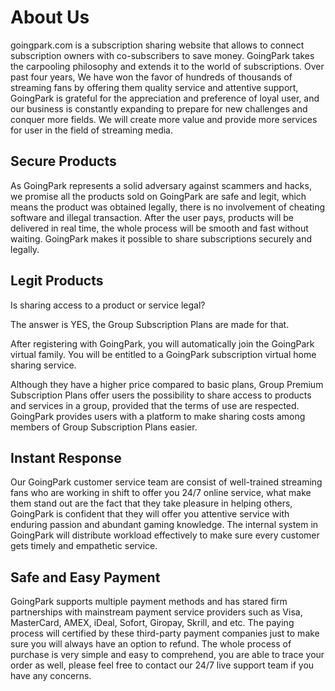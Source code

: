 About Us
========

goingpark.com is a subscription sharing website that allows to connect subscription owners with co-subscribers to save money. GoingPark takes the carpooling philosophy and extends it to the world of subscriptions. Over past four years, We have won the favor of hundreds of thousands of streaming fans by offering them quality service and attentive support, GoingPark is grateful for the appreciation and preference of loyal user, and our business is constantly expanding to prepare for new challenges and conquer more fields. We will create more value and provide more services for user in the field of streaming media.

Secure Products
---------------

As GoingPark represents a solid adversary against scammers and hacks, we promise all the products sold on GoingPark are safe and legit, which means the product was obtained legally, there is no involvement of cheating software and illegal transaction. After the user pays, products will be delivered in real time, the whole process will be smooth and fast without waiting. GoingPark makes it possible to share subscriptions securely and legally.

Legit Products
--------------

Is sharing access to a product or service legal?

The answer is YES, the Group Subscription Plans are made for that.

After registering with GoingPark, you will automatically join the GoingPark virtual family. You will be entitled to a GoingPark subscription virtual home sharing service.

Although they have a higher price compared to basic plans, Group Premium Subscription Plans offer users the possibility to share access to products and services in a group, provided that the terms of use are respected. GoingPark provides users with a platform to make sharing costs among members of Group Subscription Plans easier.

Instant Response
----------------

Our GoingPark customer service team are consist of well-trained streaming fans who are working in shift to offer you 24/7 online service, what make them stand out are the fact that they take pleasure in helping others, GoingPark is confident that they will offer you attentive service with enduring passion and abundant gaming knowledge. The internal system in GoingPark will distribute workload effectively to make sure every customer gets timely and empathetic service.

Safe and Easy Payment
---------------------

GoingPark supports multiple payment methods and has stared firm partnerships with mainstream payment service providers such as Visa, MasterCard, AMEX, iDeal, Sofort, Giropay, Skrill, and etc. The paying process will certified by these third-party payment companies just to make sure you will always have an option to refund. The whole process of purchase is very simple and easy to comprehend, you are able to trace your order as well, please feel free to contact our 24/7 live support team if you have any concerns.
